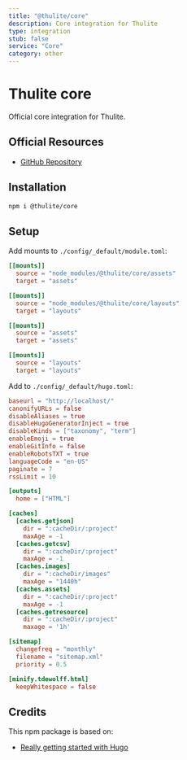 ```yaml
---
title: "@thulite/core"
description: Core integration for Thulite
type: integration
stub: false
service: "Core"
category: other
---
```


# Thulite core

Official core integration for Thulite.

## Official Resources

- [GitHub Repository](https://github.com/thuliteio/core)

## Installation

```bash
npm i @thulite/core
```

## Setup

Add mounts to `./config/_default/module.toml`:

```toml
[[mounts]]
  source = "node_modules/@thulite/core/assets"
  target = "assets"

[[mounts]]
  source = "node_modules/@thulite/core/layouts"
  target = "layouts"

[[mounts]]
  source = "assets"
  target = "assets"

[[mounts]]
  source = "layouts"
  target = "layouts"
```

Add to `./config/_default/hugo.toml`:

```toml
baseurl = "http://localhost/"
canonifyURLs = false
disableAliases = true
disableHugoGeneratorInject = true
disableKinds = ["taxonomy", "term"]
enableEmoji = true
enableGitInfo = false
enableRobotsTXT = true
languageCode = "en-US"
paginate = 7
rssLimit = 10

[outputs]
  home = ["HTML"]

[caches]
  [caches.getjson]
    dir = ":cacheDir/:project"
    maxAge = -1
  [caches.getcsv]
    dir = ":cacheDir/:project"
    maxAge = -1
  [caches.images]
    dir = ":cacheDir/images"
    maxAge = "1440h"
  [caches.assets]
    dir = ":cacheDir/:project"
    maxAge = -1
  [caches.getresource]
    dir = ":cacheDir/:project"
    maxage = '1h'

[sitemap]
  changefreq = "monthly"
  filename = "sitemap.xml"
  priority = 0.5

[minify.tdewolff.html]
  keepWhitespace = false
```

## Credits

This npm package is based on:

- [Really getting started with Hugo](https://www.brycewray.com/posts/2022/07/really-getting-started-hugo/)